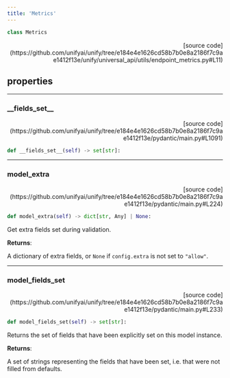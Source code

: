 ```yaml
---
title: 'Metrics'
---
```


```python
class Metrics
```

<p align="right">[source code](https://github.com/unifyai/unify/tree/e184e4e1626cd58b7b0e8a2186f7c9ae1412f13e/unify/universal_api/utils/endpoint_metrics.py#L11)</p>



## properties

---

### \_\_fields\_set\_\_

<p align="right">[source code](https://github.com/unifyai/unify/tree/e184e4e1626cd58b7b0e8a2186f7c9ae1412f13e/pydantic/main.py#L1091)</p>

```python
def __fields_set__(self) -> set[str]:
```



---

### model\_extra

<p align="right">[source code](https://github.com/unifyai/unify/tree/e184e4e1626cd58b7b0e8a2186f7c9ae1412f13e/pydantic/main.py#L224)</p>

```python
def model_extra(self) -> dict[str, Any] | None:
```

Get extra fields set during validation.

**Returns**:

A dictionary of extra fields, or `None` if `config.extra` is not set to `"allow"`.

---

### model\_fields\_set

<p align="right">[source code](https://github.com/unifyai/unify/tree/e184e4e1626cd58b7b0e8a2186f7c9ae1412f13e/pydantic/main.py#L233)</p>

```python
def model_fields_set(self) -> set[str]:
```

Returns the set of fields that have been explicitly set on this model instance.

**Returns**:

A set of strings representing the fields that have been set,
i.e. that were not filled from defaults.
